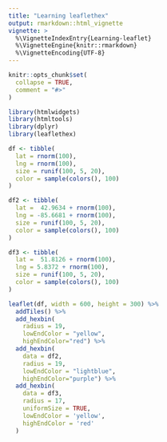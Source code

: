 ```yaml
---
title: "Learning leaflethex"
output: rmarkdown::html_vignette
vignette: >
  %\VignetteIndexEntry{Learning-leaflet}
  %\VignetteEngine{knitr::rmarkdown}
  %\VignetteEncoding{UTF-8}
---
```


```r
knitr::opts_chunk$set(
  collapse = TRUE,
  comment = "#>"
)
```

```r
library(htmlwidgets)
library(htmltools)
library(dplyr)
library(leaflethex)
```

```r
df <- tibble(
  lat = rnorm(100),
  lng = rnorm(100),
  size = runif(100, 5, 20),
  color = sample(colors(), 100)
)

df2 <- tibble(
  lat =  42.9634 + rnorm(100),
  lng = -85.6681 + rnorm(100),
  size = runif(100, 5, 20),
  color = sample(colors(), 100)
)

df3 <- tibble(
  lat =  51.8126 + rnorm(100),
  lng = 5.8372 + rnorm(100),
  size = runif(100, 5, 20),
  color = sample(colors(), 100)
)
```


```r
leaflet(df, width = 600, height = 300) %>% 
  addTiles() %>% 
  add_hexbin(
    radius = 19, 
    lowEndColor = "yellow", 
    highEndColor="red") %>%
  add_hexbin(
    data = df2,
    radius = 19, 
    lowEndColor = "lightblue", 
    highEndColor="purple") %>%
  add_hexbin(
    data = df3,
    radius = 17,
    uniformSize = TRUE,
    lowEndColor = 'yellow',
    highEndColor = 'red'
  )
```


